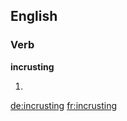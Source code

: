 ==English==

===Verb===
'''incrusting'''

# {{present participle of|[[incrust]]}}

[[de:incrusting]]
[[fr:incrusting]]